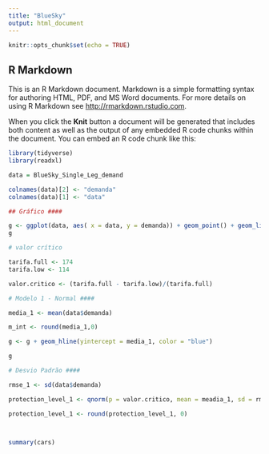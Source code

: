 ```yaml
---
title: "BlueSky"
output: html_document
---
```


```r
knitr::opts_chunk$set(echo = TRUE)
```

## R Markdown

This is an R Markdown document. Markdown is a simple formatting syntax for authoring HTML, PDF, and MS Word documents. For more details on using R Markdown see <http://rmarkdown.rstudio.com>.

When you click the **Knit** button a document will be generated that includes both content as well as the output of any embedded R code chunks within the document. You can embed an R code chunk like this:

```r
library(tidyverse)
library(readxl)

data = BlueSky_Single_Leg_demand

colnames(data)[2] <- "demanda"
colnames(data)[1] <- "data"

## Gráfico ####

g <- ggplot(data, aes( x = data, y = demanda)) + geom_point() + geom_line()
g

# valor crítico

tarifa.full <- 174
tarifa.low <- 114

valor.critico <- (tarifa.full - tarifa.low)/(tarifa.full)

# Modelo 1 - Normal ####

media_1 <- mean(data$demanda) 

m_int <- round(media_1,0)

g <- g + geom_hline(yintercept = media_1, color = "blue")

g

# Desvio Padrão ####

rmse_1 <- sd(data$demanda)

protection_level_1 <- qnorm(p = valor.critico, mean = meadia_1, sd = rmse_1)

protection_level_1 <- round(protection_level_1, 0)



summary(cars)
```

